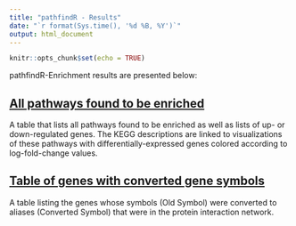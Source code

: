 ```yaml
---
title: "pathfindR - Results"
date: "`r format(Sys.time(), '%d %B, %Y')`"
output: html_document
---
```


```r
knitr::opts_chunk$set(echo = TRUE)
```

pathfindR-Enrichment results are presented below:

## [All pathways found to be enriched](./all_pathways.html)
A table that lists all pathways found to be enriched as well as lists of up- or down-regulated genes. The KEGG descriptions are linked to visualizations of these pathways with differentially-expressed genes colored according to log-fold-change values.

## [Table of genes with converted gene symbols](./genes_table.html)
A table listing the genes whose symbols (Old Symbol) were converted to aliases (Converted Symbol) that were in the protein interaction network.
